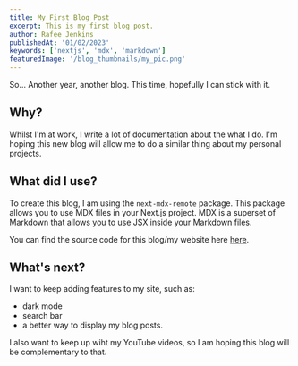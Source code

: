 ```yaml
---
title: My First Blog Post
excerpt: This is my first blog post.
author: Rafee Jenkins
publishedAt: '01/02/2023'
keywords: ['nextjs', 'mdx', 'markdown']
featuredImage: '/blog_thumbnails/my_pic.png'
---
```


So... Another year, another blog. This time, hopefully I can stick with it. 

## Why?

Whilst I'm at work, I write a lot of documentation about the what I do. I'm hoping this new blog will allow me to do a similar thing about my personal projects.

## What did I use?

To create this blog, I am using the `next-mdx-remote` package. This package allows you to use MDX files in your Next.js project. 
MDX is a superset of Markdown that allows you to use JSX inside your Markdown files.

You can find the source code for this blog/my website here [here](https://github.com/rafeeJ/website).

## What's next?

I want to keep adding features to my site, such as:
- dark mode
- search bar
- a better way to display my blog posts.

I also want to keep up wiht my YouTube videos, so I am hoping this blog will be complementary to that.

